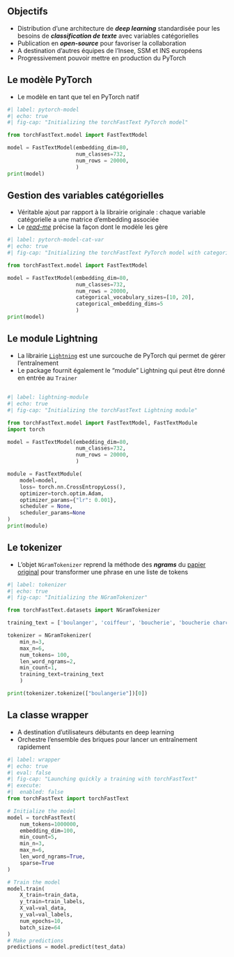 
## Objectifs

- Distribution d'une architecture de [***deep learning***]{.orange} standardisée pour les besoins de [***classification de texte***]{.orange} avec variables catégorielles
- Publication en [***open-source***]{.orange} pour favoriser la collaboration
- A destination d'autres équipes de l'Insee, SSM et INS européens
- Progressivement pouvoir mettre en production du PyTorch

## Le modèle PyTorch

- Le modèle en tant que tel en PyTorch natif

```python
#| label: pytorch-model
#| echo: true
#| fig-cap: "Initializing the torchFastText PyTorch model"

from torchFastText.model import FastTextModel

model = FastTextModel(embedding_dim=80,
                      num_classes=732,
                      num_rows = 20000,
                      )
print(model)

```

## Gestion des variables catégorielles

- Véritable ajout par rapport à la librairie originale : chaque variable catégorielle a une matrice d'embedding associée
- Le [*read-me*](https://github.com/InseeFrLab/torch-fastText) précise la façon dont le modèle les gère

```python
#| label: pytorch-model-cat-var
#| echo: true
#| fig-cap: "Initializing the torchFastText PyTorch model with categorical variables handling"

from torchFastText.model import FastTextModel

model = FastTextModel(embedding_dim=80,
                      num_classes=732,
                      num_rows = 20000,
                      categorical_vocabulary_sizes=[10, 20],
                      categorical_embedding_dims=5
                      )
print(model)

```

## Le module Lightning

- La librairie [`Lightning`](https://lightning.ai/docs/pytorch/stable/) est une surcouche de PyTorch qui permet de gérer l'entraînement
- Le package fournit également le "module" Lightning qui peut être donné en entrée au `Trainer`

##

```python
#| label: lightning-module
#| echo: true
#| fig-cap: "Initializing the torchFastText Lightning module"

from torchFastText.model import FastTextModel, FastTextModule
import torch

model = FastTextModel(embedding_dim=80,
                      num_classes=732,
                      num_rows = 20000,
                      )

module = FastTextModule(
    model=model,
    loss= torch.nn.CrossEntropyLoss(),
    optimizer=torch.optim.Adam,
    optimizer_params={"lr": 0.001},
    scheduler = None,
    scheduler_params=None
)
print(module)
```

## Le tokenizer

- L'objet `NGramTokenizer` reprend la méthode des ***ngrams*** du [papier original](https://arxiv.org/abs/1607.01759) pour transformer une phrase en une liste de tokens

```python
#| label: tokenizer
#| echo: true
#| fig-cap: "Initializing the NGramTokenizer"

from torchFastText.datasets import NGramTokenizer

training_text = ['boulanger', 'coiffeur', 'boucherie', 'boucherie charcuterie']

tokenizer = NGramTokenizer(
    min_n=3, 
    max_n=6, 
    num_tokens= 100,
    len_word_ngrams=2, 
    min_count=1, 
    training_text=training_text
    )

print(tokenizer.tokenize(["boulangerie"])[0])
```


## La classe wrapper

- A destination d'utilisateurs débutants en deep learning
- Orchestre l'ensemble des briques pour lancer un entraînement rapidement

```python

#| label: wrapper
#| echo: true
#| eval: false
#| fig-cap: "Launching quickly a training with torchFastText"
#| execute: 
#|  enabled: false
from torchFastText import torchFastText

# Initialize the model
model = torchFastText(
    num_tokens=1000000,
    embedding_dim=100,
    min_count=5,
    min_n=3,
    max_n=6,
    len_word_ngrams=True,
    sparse=True
)

# Train the model
model.train(
    X_train=train_data,
    y_train=train_labels,
    X_val=val_data,
    y_val=val_labels,
    num_epochs=10,
    batch_size=64
)
# Make predictions
predictions = model.predict(test_data)
```

